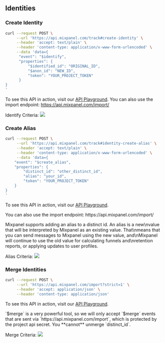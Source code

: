 
## Identities

### Create Identity
```sh
curl --request POST \
     --url 'https://api.mixpanel.com/track#create-identity' \
     --header 'accept: text/plain' \
     --header 'content-type: application/x-www-form-urlencoded' \
     --data 'data={
      "event": "$identify",
      "properties": {
          "$identified_id": "ORIGINAL_ID",
          "$anon_id": "NEW_ID",
          "token": "YOUR_PROJECT_TOKEN"
      }
}
'
```

To see this API in action, visit our [API Playground](https://developer.mixpanel.com/reference/create-identity).
<CustomCallout type="info">
    You can also use the import endpoint: https://api.mixpanel.com/import/
</CustomCallout>

Identify Criteria:
<Image src="https://files.readme.io/d0066f0-ID_management_identify_3-HTTP.png" />


### Create Alias
```sh
curl --request POST \
     --url 'https://api.mixpanel.com/track#identity-create-alias' \
     --header 'accept: text/plain' \
     --header 'content-type: application/x-www-form-urlencoded' \
     --data 'data={
    "event": "$create_alias",
    "properties": {
        "distinct_id": "other_distinct_id",
        "alias": "your_id",
        "token": "YOUR_PROJECT_TOKEN"
    }
}
'
```

To see this API in action, visit our [API Playground](https://developer.mixpanel.com/reference/identity-create-alias).

<CustomCallout type="info">
    You can also use the import endpoint: https://api.mixpanel.com/import/
</CustomCallout>

Mixpanel supports adding an alias to a distinct id. An alias is a new\nvalue that will be interpreted by Mixpanel as an existing value. That\nmeans that you can send messages to Mixpanel using the new value, and\nMixpanel will continue to use the old value for calculating funnels and\nretention reports, or applying updates to user profiles.

Alias Criteria:
<Image src="https://files.readme.io/d16f1d3-ID_management_alias_3-HTTP.png" />


### Merge Identities
```sh
curl --request POST \
     --url 'https://api.mixpanel.com/import?strict=1' \
     --header 'accept: application/json' \
     --header 'content-type: application/json'
```

To see this API in action, visit our [API Playground](https://developer.mixpanel.com/reference/identity-merge).

<CustomCallout type="error" title="Merging identities is irreversible">
    `$merge` is a very powerful tool, so we will only accept `$merge` events that are sent via `https://api.mixpanel.com/import`, which is protected by the project api secret. You **cannot** unmerge `distinct_id`.
</CustomCallout>

Merge Criteria:
<Image src="https://files.readme.io/be66940-merge_.png" />
